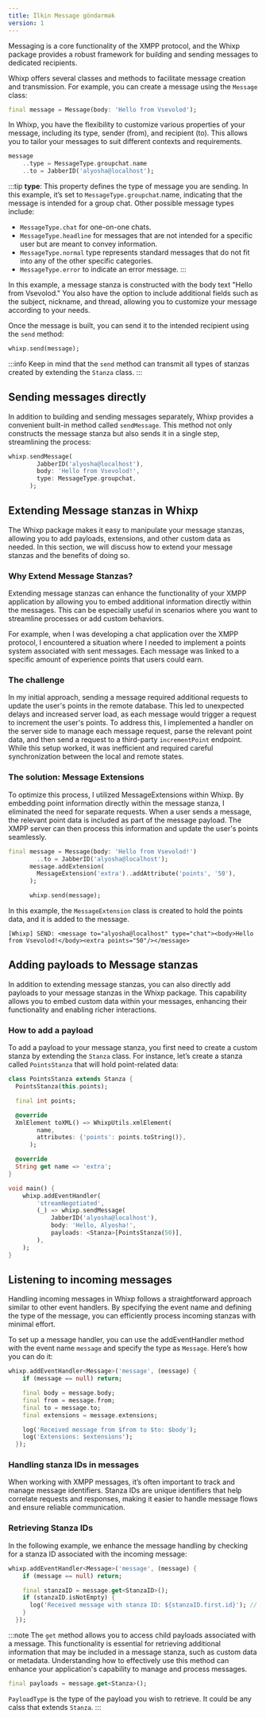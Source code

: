 ```yaml
---
title: İlkin Message göndərmək
version: 1
---
```


Messaging is a core functionality of the XMPP protocol, and the Whixp package provides a robust framework for building and sending messages to dedicated recipients.

Whixp offers several classes and methods to facilitate message creation and transmission. For example, you can create a message using the `Message` class:

```dart
final message = Message(body: 'Hello from Vsevolod');
```

In Whixp, you have the flexibility to customize various properties of your message, including its type, sender (from), and recipient (to). This allows you to tailor your messages to suit different contexts and requirements.

```dart
message
    ..type = MessageType.groupchat.name
    ..to = JabberID('alyosha@localhost');
```

:::tip
**type**: This property defines the type of message you are sending. In this example, it’s set to `MessageType.groupchat`.name, indicating that the message is intended for a group chat. Other possible message types include:

- `MessageType.chat` for one-on-one chats.
- `MessageType.headline` for messages that are not intended for a specific user but are meant to convey information.
- `MessageType.normal` type represents standard messages that do not fit into any of the other specific categories.
- `MessageType.error` to indicate an error message.
  :::

In this example, a message stanza is constructed with the body text "Hello from Vsevolod." You also have the option to include additional fields such as the subject, nickname, and thread, allowing you to customize your message according to your needs.

Once the message is built, you can send it to the intended recipient using the `send` method:

```dart
whixp.send(message);
```

:::info
Keep in mind that the `send` method can transmit all types of stanzas created by extending the `Stanza` class.
:::

## Sending messages directly

In addition to building and sending messages separately, Whixp provides a convenient built-in method called `sendMessage`. This method not only constructs the message stanza but also sends it in a single step, streamlining the process:

```dart
whixp.sendMessage(
        JabberID('alyosha@localhost'),
        body: 'Hello from Vsevolod!',
        type: MessageType.groupchat,
      );
```

## Extending Message stanzas in Whixp

The Whixp package makes it easy to manipulate your message stanzas, allowing you to add payloads, extensions, and other custom data as needed. In this section, we will discuss how to extend your message stanzas and the benefits of doing so.

### Why Extend Message Stanzas?

Extending message stanzas can enhance the functionality of your XMPP application by allowing you to embed additional information directly within the messages. This can be especially useful in scenarios where you want to streamline processes or add custom behaviors.

For example, when I was developing a chat application over the XMPP protocol, I encountered a situation where I needed to implement a points system associated with sent messages. Each message was linked to a specific amount of experience points that users could earn.

### The challenge

In my initial approach, sending a message required additional requests to update the user's points in the remote database. This led to unexpected delays and increased server load, as each message would trigger a request to increment the user's points. To address this, I implemented a handler on the server side to manage each message request, parse the relevant point data, and then send a request to a third-party `incrementPoint` endpoint. While this setup worked, it was inefficient and required careful synchronization between the local and remote states.

### The solution: Message Extensions

To optimize this process, I utilized MessageExtensions within Whixp. By embedding point information directly within the message stanza, I eliminated the need for separate requests. When a user sends a message, the relevant point data is included as part of the message payload. The XMPP server can then process this information and update the user's points seamlessly.

```dart
final message = Message(body: 'Hello from Vsevolod!')
        ..to = JabberID('alyosha@localhost');
      message.addExtension(
        MessageExtension('extra')..addAttribute('points', '50'),
      );

      whixp.send(message);
```

In this example, the `MessageExtension` class is created to hold the points data, and it is added to the message.

```plaintext
[Whixp] SEND: <message to="alyosha@localhost" type="chat"><body>Hello from Vsevolod!</body><extra points="50"/></message>
```

## Adding payloads to Message stanzas

In addition to extending message stanzas, you can also directly add payloads to your message stanzas in the Whixp package. This capability allows you to embed custom data within your messages, enhancing their functionality and enabling richer interactions.

### How to add a payload

To add a payload to your message stanza, you first need to create a custom stanza by extending the `Stanza` class. For instance, let’s create a stanza called `PointsStanza` that will hold point-related data:

```dart
class PointsStanza extends Stanza {
  PointsStanza(this.points);

  final int points;

  @override
  XmlElement toXML() => WhixpUtils.xmlElement(
        name,
        attributes: {'points': points.toString()},
      );

  @override
  String get name => 'extra';
}

void main() {
    whixp.addEventHandler(
        'streamNegotiated',
        (_) => whixp.sendMessage(
            JabberID('alyosha@localhost'),
            body: 'Hello, Alyosha!',
            payloads: <Stanza>[PointsStanza(50)],
        ),
    );
}
```

## Listening to incoming messages

Handling incoming messages in Whixp follows a straightforward approach similar to other event handlers. By specifying the event name and defining the type of the message, you can efficiently process incoming stanzas with minimal effort.

To set up a message handler, you can use the addEventHandler method with the event name `message` and specify the type as `Message`. Here’s how you can do it:

```dart
whixp.addEventHandler<Message>('message', (message) {
    if (message == null) return;

    final body = message.body;
    final from = message.from;
    final to = message.to;
    final extensions = message.extensions;

    log('Received message from $from to $to: $body');
    log('Extensions: $extensions');
  });
```

### Handling stanza IDs in messages

When working with XMPP messages, it’s often important to track and manage message identifiers. Stanza IDs are unique identifiers that help correlate requests and responses, making it easier to handle message flows and ensure reliable communication.

### Retrieving Stanza IDs

In the following example, we enhance the message handling by checking for a stanza ID associated with the incoming message:

```dart
whixp.addEventHandler<Message>('message', (message) {
    if (message == null) return;

    final stanzaID = message.get<StanzaID>();
    if (stanzaID.isNotEmpty) {
      log('Received message with stanza ID: ${stanzaID.first.id}'); // Will print out unique ID
    }
  });
```

:::note
The `get` method allows you to access child payloads associated with a message. This functionality is essential for retrieving additional information that may be included in a message stanza, such as custom data or metadata. Understanding how to effectively use this method can enhance your application's capability to manage and process messages.

```dart
final payloads = message.get<Stanza>();
```

`PayloadType` is the type of the payload you wish to retrieve. It could be any calss that extends `Stanza`.
:::
